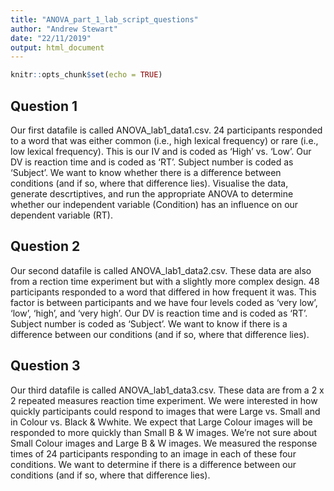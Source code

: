 ```yaml
---
title: "ANOVA_part_1_lab_script_questions"
author: "Andrew Stewart"
date: "22/11/2019"
output: html_document
---
```


```r
knitr::opts_chunk$set(echo = TRUE)
```

## Question 1

Our first datafile is called ANOVA_lab1_data1.csv. 24 participants responded to a word that was either common (i.e., high lexical frequency) or rare (i.e., low lexical frequency).  This is our IV and is coded as 'High' vs. 'Low'.  Our DV is reaction time and is coded as 'RT'. Subject number is coded as 'Subject'. We want to know whether there is a difference between conditions (and if so, where that difference lies). Visualise the data, generate descrtiptives, and run the appropriate ANOVA to determine whether our independent variable (Condition) has an influence on our dependent variable (RT).

## Question 2

Our second datafile is called ANOVA_lab1_data2.csv. These data are also from a rection time experiment but with a slightly more complex design.  48 participants responded to a word that differed in how frequent it was.  This factor is between participants and we have four levels coded as 'very low', 'low', 'high', and 'very high'.  Our DV is reaction time and is coded as 'RT'. Subject number is coded as 'Subject'. We want to know if there is a difference between our conditions (and if so, where that difference lies).

## Question 3

Our third datafile is called ANOVA_lab1_data3.csv. These data are from a 2 x 2 repeated measures reaction time experiment.  We were interested in how quickly participants could respond to images that were Large vs. Small and in Colour vs. Black & Wwhite.  We expect that Large Colour images will be responded to more quickly than Small B & W images.  We're not sure about Small Colour images and Large B & W images.  We measured the response times of 24 participants responding to an image in each of these four conditions.  We want to determine if there is a difference between our conditions (and if so, where that difference lies).
